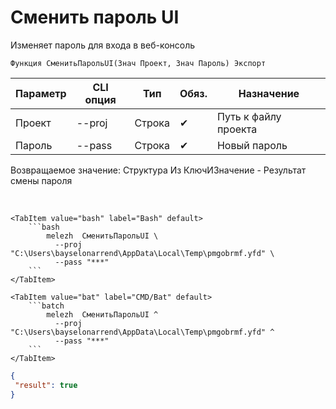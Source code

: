 ﻿---
sidebar_position: 6
description: Сменить пароль UI и другие функции для работы с Melezh в Открытом пакете интеграций - бесплатной open-source библиотеке интеграций для 1С:Предприятие 8, OneScript и CLI
keywords: [1C, 1С, 1С:Предприятие, 1С:Предприятие 8.3, API, Интеграция, Сервисы, Обмен, OneScript, CLI]
---


# Сменить пароль UI
 Изменяет пароль для входа в веб-консоль



`Функция СменитьПарольUI(Знач Проект, Знач Пароль) Экспорт`

  | Параметр | CLI опция | Тип | Обяз. | Назначение |
  |-|-|-|-|-|
  | Проект | --proj | Строка | &#x2714; | Путь к файлу проекта |
  | Пароль | --pass | Строка | &#x2714; | Новый пароль |

  
  Возвращаемое значение:   Структура Из КлючИЗначение - Результат смены пароля

<br/>



    

 <Tabs>
  
    <TabItem value="bash" label="Bash" default>
        ```bash
            melezh  СменитьПарольUI \
              --proj "C:\Users\bayselonarrend\AppData\Local\Temp\pmgobrmf.yfd" \
              --pass "***"
        ```
    </TabItem>
  
    <TabItem value="bat" label="CMD/Bat" default>
        ```batch
            melezh  СменитьПарольUI ^
              --proj "C:\Users\bayselonarrend\AppData\Local\Temp\pmgobrmf.yfd" ^
              --pass "***"
        ```
    </TabItem>
</Tabs>

```json title="Результат"
{
 "result": true
}
```
